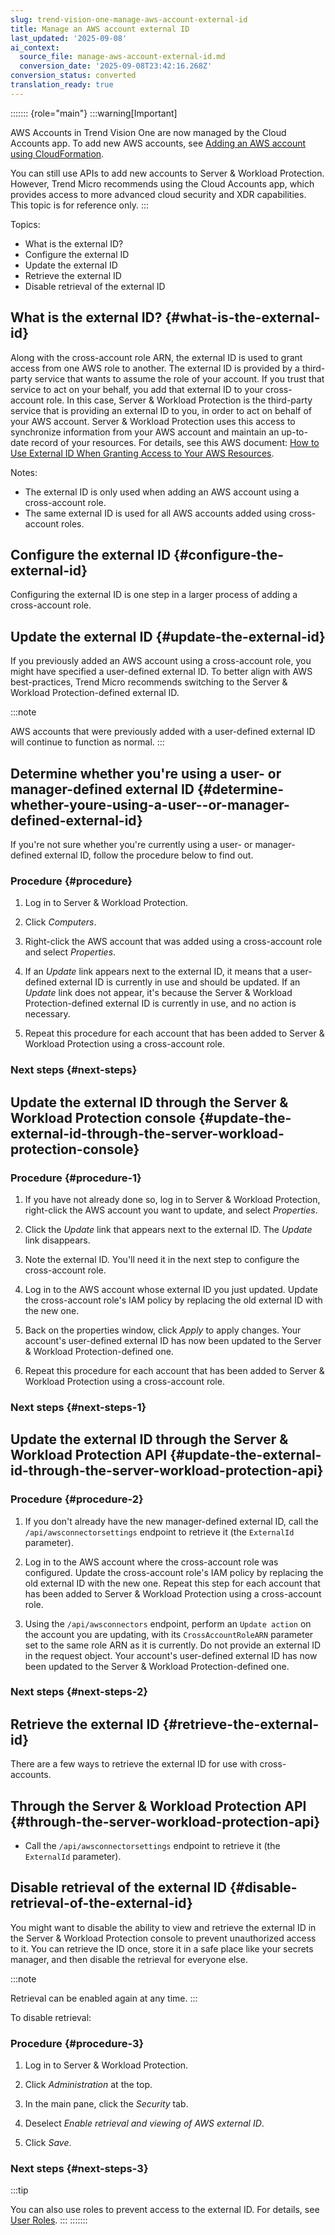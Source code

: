 ```yaml
---
slug: trend-vision-one-manage-aws-account-external-id
title: Manage an AWS account external ID
last_updated: '2025-09-08'
ai_context:
  source_file: manage-aws-account-external-id.md
  conversion_date: '2025-09-08T23:42:16.268Z'
conversion_status: converted
translation_ready: true
---
```


::::::: {role="main"}
:::warning[Important]

AWS Accounts in Trend Vision One are now managed by the Cloud Accounts app. To add new AWS accounts, see [Adding an AWS account using CloudFormation](adding-aws-account.mdx).

You can still use APIs to add new accounts to Server & Workload Protection. However, Trend Micro recommends using the Cloud Accounts app, which provides access to more advanced cloud security and XDR capabilities. This topic is for reference only.
:::

Topics:

- What is the external ID?
- Configure the external ID
- Update the external ID
- Retrieve the external ID
- Disable retrieval of the external ID

## What is the external ID? {#what-is-the-external-id}

Along with the cross-account role ARN, the external ID is used to grant access from one AWS role to another. The external ID is provided by a third-party service that wants to assume the role of your account. If you trust that service to act on your behalf, you add that external ID to your cross-account role. In this case, Server & Workload Protection is the third-party service that is providing an external ID to you, in order to act on behalf of your AWS account. Server & Workload Protection uses this access to synchronize information from your AWS account and maintain an up-to-date record of your resources. For details, see this AWS document: [How to Use External ID When Granting Access to Your AWS Resources](https://aws.amazon.com/blogs/security/how-to-use-external-id-when-granting-access-to-your-aws-resources/).

Notes:

- The external ID is only used when adding an AWS account using a cross-account role.
- The same external ID is used for all AWS accounts added using cross-account roles.

## Configure the external ID {#configure-the-external-id}

Configuring the external ID is one step in a larger process of adding a cross-account role.

## Update the external ID {#update-the-external-id}

If you previously added an AWS account using a cross-account role, you might have specified a user-defined external ID. To better align with AWS best-practices, Trend Micro recommends switching to the Server & Workload Protection-defined external ID.

:::note

AWS accounts that were previously added with a user-defined external ID will continue to function as normal.
:::

## Determine whether you're using a user- or manager-defined external ID {#determine-whether-youre-using-a-user--or-manager-defined-external-id}

If you're not sure whether you're currently using a user- or manager-defined external ID, follow the procedure below to find out.

### Procedure {#procedure}

1.  Log in to Server & Workload Protection.

2.  Click *Computers*.

3.  Right-click the AWS account that was added using a cross-account role and select *Properties*.

4.  If an *Update* link appears next to the external ID, it means that a user-defined external ID is currently in use and should be updated. If an *Update* link does not appear, it's because the Server & Workload Protection-defined external ID is currently in use, and no action is necessary.

5.  Repeat this procedure for each account that has been added to Server & Workload Protection using a cross-account role.

### Next steps {#next-steps}

## Update the external ID through the Server & Workload Protection console {#update-the-external-id-through-the-server-workload-protection-console}

### Procedure {#procedure-1}

1.  If you have not already done so, log in to Server & Workload Protection, right-click the AWS account you want to update, and select *Properties*.

2.  Click the *Update* link that appears next to the external ID. The *Update* link disappears.

3.  Note the external ID. You'll need it in the next step to configure the cross-account role.

4.  Log in to the AWS account whose external ID you just updated. Update the cross-account role's IAM policy by replacing the old external ID with the new one.

5.  Back on the properties window, click *Apply* to apply changes. Your account's user-defined external ID has now been updated to the Server & Workload Protection-defined one.

6.  Repeat this procedure for each account that has been added to Server & Workload Protection using a cross-account role.

### Next steps {#next-steps-1}

## Update the external ID through the Server & Workload Protection API {#update-the-external-id-through-the-server-workload-protection-api}

### Procedure {#procedure-2}

1.  If you don't already have the new manager-defined external ID, call the `/api/awsconnectorsettings` endpoint to retrieve it (the `ExternalId` parameter).

2.  Log in to the AWS account where the cross-account role was configured. Update the cross-account role's IAM policy by replacing the old external ID with the new one. Repeat this step for each account that has been added to Server & Workload Protection using a cross-account role.

3.  Using the `/api/awsconnectors` endpoint, perform an `Update action` on the account you are updating, with its `CrossAccountRoleARN` parameter set to the same role ARN as it is currently. Do not provide an external ID in the request object. Your account's user-defined external ID has now been updated to the Server & Workload Protection-defined one.

### Next steps {#next-steps-2}

## Retrieve the external ID {#retrieve-the-external-id}

There are a few ways to retrieve the external ID for use with cross-accounts.

## Through the Server & Workload Protection API {#through-the-server-workload-protection-api}

- Call the `/api/awsconnectorsettings` endpoint to retrieve it (the `ExternalId` parameter).

## Disable retrieval of the external ID {#disable-retrieval-of-the-external-id}

You might want to disable the ability to view and retrieve the external ID in the Server & Workload Protection console to prevent unauthorized access to it. You can retrieve the ID once, store it in a safe place like your secrets manager, and then disable the retrieval for everyone else.

:::note

Retrieval can be enabled again at any time.
:::

To disable retrieval:

### Procedure {#procedure-3}

1.  Log in to Server & Workload Protection.

2.  Click *Administration* at the top.

3.  In the main pane, click the *Security* tab.

4.  Deselect *Enable retrieval and viewing of AWS external ID*.

5.  Click *Save*.

### Next steps {#next-steps-3}

:::tip

You can also use roles to prevent access to the external ID. For details, see [User Roles](user-roles-foundation-services.mdx).
:::
:::::::
